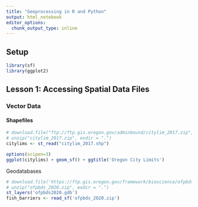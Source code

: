```yaml
---
title: "Geoprocessing in R and Python"
output: html_notebook
editor_options: 
  chunk_output_type: inline
---
```

## Setup
```r
library(sf)
library(ggplot2)
```

## Lesson 1: Accessing Spatial Data Files

### Vector Data

#### Shapefiles
```r
# download.file("ftp://ftp.gis.oregon.gov/adminbound/citylim_2017.zip","citylim_2017.zip")
# unzip("citylim_2017.zip", exdir = ".")
citylims <- st_read("citylim_2017.shp")
```

```r
options(scipen=3)
ggplot(citylims) + geom_sf() + ggtitle('Oregon City Limits') 
```


Geodatabases
```r
# download.file('https://ftp.gis.oregon.gov/framework/bioscience/ofpbds_2020.zip','ofpbds_2020.zip')
# unzip("ofpbds_2020.zip", exdir = ".")
st_layers('ofpbds2020.gdb')
fish_barriers <- read_sf('ofpbds_2020.zip')
```



